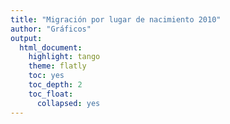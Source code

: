 ```yaml
---
title: "Migración por lugar de nacimiento 2010"
author: "Gráficos"
output:
  html_document:
    highlight: tango
    theme: flatly
    toc: yes
    toc_depth: 2
    toc_float:
      collapsed: yes
---
```

